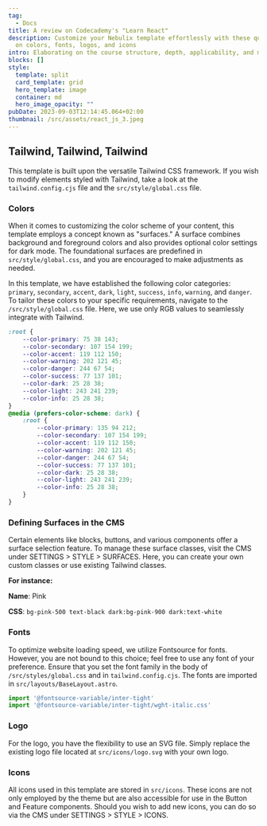 ```yaml
---
tag:
  - Docs
title: A review on Codecademy's "Learn React"
description: Customize your Nebulix template effortlessly with these quick tips
  on colors, fonts, logos, and icons
intro: Elaborating on the course structure, depth, applicability, and much more....
blocks: []
style:
  template: split
  card_template: grid
  hero_template: image
  container: md
  hero_image_opacity: ""
pubDate: 2023-09-03T12:14:45.064+02:00
thumbnail: /src/assets/react_js_3.jpeg
---
```

## Tailwind, Tailwind, Tailwind

This template is built upon the versatile Tailwind CSS framework. If you wish to modify elements styled with Tailwind, take a look at the `tailwind.config.cjs` file and the `src/style/global.css` file.

### Colors

When it comes to customizing the color scheme of your content, this template employs a concept known as "surfaces." A surface combines background and foreground colors and also provides optional color settings for dark mode. The foundational surfaces are predefined in `src/style/global.css`, and you are encouraged to make adjustments as needed.

In this template, we have established the following color categories: `primary`, `secondary`, `accent`, `dark`, `light`, `success`, `info`, `warning`, and `danger`. To tailor these colors to your specific requirements, navigate to the `/src/style/global.css` file. Here, we use only RGB values to seamlessly integrate with Tailwind.

```css
:root {
	--color-primary: 75 38 143;
	--color-secondary: 107 154 199;
	--color-accent: 119 112 150;
	--color-warning: 202 121 45;
	--color-danger: 244 67 54;
	--color-success: 77 137 101;
	--color-dark: 25 28 38;
	--color-light: 243 241 239;
	--color-info: 25 28 38;
}
@media (prefers-color-scheme: dark) {
	:root {
		--color-primary: 135 94 212;
		--color-secondary: 107 154 199;
		--color-accent: 119 112 150;
		--color-warning: 202 121 45;
		--color-danger: 244 67 54;
		--color-success: 77 137 101;
		--color-dark: 25 28 38;
		--color-light: 243 241 239;
		--color-info: 25 28 38;
	}
}
```

### Defining Surfaces in the CMS

Certain elements like blocks, buttons, and various components offer a surface selection feature. To manage these surface classes, visit the CMS under SETTINGS > STYLE > SURFACES. Here, you can create your own custom classes or use existing Tailwind classes.

**For instance:**

**Name**: Pink

**CSS**: `bg-pink-500 text-black dark:bg-pink-900 dark:text-white`

### Fonts

To optimize website loading speed, we utilize Fontsource for fonts. However, you are not bound to this choice; feel free to use any font of your preference. Ensure that you set the font family in the body of `/src/styles/global.css` and in `tailwind.config.cjs`. The fonts are imported in `src/layouts/BaseLayout.astro`.

```javascript
import '@fontsource-variable/inter-tight'
import '@fontsource-variable/inter-tight/wght-italic.css'
```

### Logo

For the logo, you have the flexibility to use an SVG file. Simply replace the existing logo file located at `src/icons/logo.svg` with your own logo.

### Icons

All icons used in this template are stored in `src/icons`. These icons are not only employed by the theme but are also accessible for use in the Button and Feature components. Should you wish to add new icons, you can do so via the CMS under SETTINGS > STYLE > ICONS.
